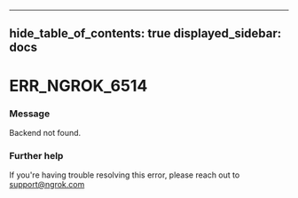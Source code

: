 

---
hide_table_of_contents: true
displayed_sidebar: docs
---


# ERR_NGROK_6514

### Message
Backend not found.

<ErrorDetails />



### Further help
If you're having trouble resolving this error, please reach out to [support@ngrok.com](mailto:support@ngrok.com?subject=Help%20with%20ERR_NGROK_6514)

